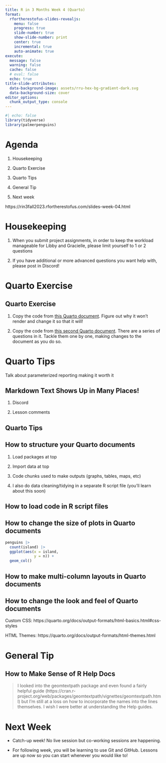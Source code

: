 ```yaml
---
title: R in 3 Months Week 4 (Quarto)
format:
  rfortherestofus-slides-revealjs:
    menu: false
    progress: true
    slide-number: true
    show-slide-number: print
    center: true
    incremental: true
    auto-animate: true
execute: 
  message: false
  warning: false
  cache: false
  # eval: false
  echo: true
title-slide-attributes:
  data-background-image: assets/rru-hex-bg-gradient-dark.svg
  data-background-size: cover
editor_options: 
  chunk_output_type: console
---
```


```r
#| echo: false
library(tidyverse)
library(palmerpenguins)
```

# Agenda

1. Housekeeping

1. Quarto Exercise

1. Quarto Tips

1. General Tip

1. Next week

::: {.notes}
https://rin3fall2023.rfortherestofus.com/slides-week-04.html
:::



# Housekeeping

1. When you submit project assignments, in order to keep the workload manageable for Libby and Gracielle, please limit yourself to 1 or 2 questions

1. If you have additional or more advanced questions you want help with, please post in Discord!

# Quarto Exercise {.inverse}

## Quarto Exercise

1. Copy the code from [this Quarto document](https://raw.githubusercontent.com/rfortherestofus/rin3-fall-2023/main/misc/no-render.qmd). Figure out why it won't render and change it so that it will!

1. Copy the code from [this second Quarto document](https://raw.githubusercontent.com/rfortherestofus/rin3-fall-2023/main/misc/guess-what.qmd). There are a series of questions in it. Tackle them one by one, making changes to the document as you do so.



# Quarto Tips {.inverse}

::: {.notes}
Talk about parameterized reporting making it worth it
:::

## Markdown Text Shows Up in Many Places!

1. Discord

1. Lesson comments

## Quarto Tips

## How to structure your Quarto documents

1. Load packages at top

1. Import data at top

1. Code chunks used to make outputs (graphs, tables, maps, etc)

1. I also do data cleaning/tidying in a separate R script file (you'll learn about this soon)

## How to load code in R script files

## How to change the size of plots in Quarto documents

::: {.notes}
```r
penguins |> 
  count(island) |> 
  ggplot(aes(x = island, 
             y = n)) +
  geom_col()
```
:::

## How to make multi-column layouts in Quarto documents

## How to change the look and feel of Quarto documents

::: {.notes}
Custom CSS: https://quarto.org/docs/output-formats/html-basics.html#css-styles

HTML Themes: https://quarto.org/docs/output-formats/html-themes.html
:::



# General Tip {.inverse}

## How to Make Sense of R Help Docs

> I looked into the geomtextpath package and even found a fairly helpful guide (https://cran.r-project.org/web/packages/geomtextpath/vignettes/geomtextpath.html) but I'm still at a loss on how to incorporate the names into the lines themselves. I wish I were better at understanding the Help guides. 

# Next Week

- Catch-up week! No live session but co-working sessions are happening.

- For following week, you will be learning to use Git and GitHub. Lessons are up now so you can start whenever you would like to!
